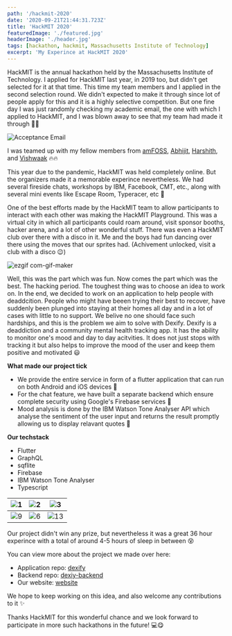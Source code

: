 ```yaml
---
path: '/hackmit-2020'
date: '2020-09-21T21:44:31.723Z'
title: 'HackMIT 2020'
featuredImage: './featured.jpg'
headerImage: './header.jpg'
tags: [hackathon, hackmit, Massachusetts Institute of Technology]
excerpt: 'My Experince at HackMIT 2020'
---
```


HackMIT is the annual hackathon held by the Massachusetts Institute of Technology. I applied for HackMIT last year, in 2019 too, but didn't get selected for it at that 
time. This time my team members and I applied in the second selection round. We didn't expected to make it through since lot of people apply for this and it is a 
highly selective competition. But one fine day I was just randomly checking my academic email, the one with which I applied to HackMIT, and I was blown away to see that 
my team had made it through 🥳🎉

![Acceptance Email](./hackmit.jpeg)

I was teamed up with my fellow members from [amFOSS](amfoss.in), [Abhijit](https://twitter.com/abhijitramesh2k), [Harshith](https://twitter.com/harshith1304), and
[Vishwaak](https://twitter.com/vishwaakchandra) 🔥🔥 

This year due to the pandemic, HackMIT was held completely online. But the organizers made it a memorable experince nevertheless. We had several fireside chats, workshops
by IBM, Facebook, CMT, etc., along with several mini events like Escape Room, Typeracer, etc 🤪

One of the best efforts made by the HackMIT team to allow participants to interact with each other was making the HackMIT Playground. This was a virtual city in which
all participants could roam around, visit sponsor booths, hacker arena, and a lot of other wonderful stuff. There was even a HackMIT club over there with a disco in it. 
Me and the boys had fun dancing over there using the moves that our sprites had. (Achivement unlocked, visit a club with a disco 😉)

![ezgif com-gif-maker](https://user-images.githubusercontent.com/41234408/93872855-61b6b000-fcee-11ea-953b-cc55a3f95519.gif)

Well, this was the part which was fun. Now comes the part which was the best. The hacking period. The toughest thing was to choose an idea to work on. In the end, we
decided to work on an application to help people with deaddcition. People who might have beeen trying their best to recover, have suddenly been plunged into staying
at their homes all day and in a lot of cases with little to no support. We belive no one should face such hardships, and this is the problem we aim to solve with 
Dexify. Dexify is a deaddiction and a community mental health tracking app. It has the ability to monitor one's mood and day to day acitvities. It does not just stops
with tracking it but also helps to improve the mood of the user and keep them positive and motivated 😃

**What made our project tick**

- We provide the entire service in form of a flutter application that can run on both Android and iOS devices 📱
- For the chat feature, we have built a separate backend which ensure complete security using Google's Firebase services 💬
- Mood analysis is done by the IBM Watson Tone Analyser API which analyse the sentiment of the user input and returns the result promptly allowing us to display 
relavant quotes 💪

**Our techstack**

- Flutter
- GraphQL
- sqflite
- Firebase
- IBM Watson Tone Analyser
- Typescript

| ![1](https://user-images.githubusercontent.com/41234408/93712034-6ce3d180-fb70-11ea-9aa1-7ec476975eef.jpg) | ![2](https://user-images.githubusercontent.com/41234408/93712077-d368ef80-fb70-11ea-8360-7995367389b0.jpg) | ![3](https://user-images.githubusercontent.com/41234408/93712086-eaa7dd00-fb70-11ea-8ba2-3d16db16cb73.jpg) | 
|---|---|---|
| ![9](https://user-images.githubusercontent.com/41234408/93712160-a8cb6680-fb71-11ea-9676-8892c2e74fbc.jpg) | ![6](https://user-images.githubusercontent.com/41234408/93712164-b84aaf80-fb71-11ea-9b21-69a8af8e8d8d.jpg) | ![13](https://user-images.githubusercontent.com/41234408/93712221-2000fa80-fb72-11ea-8d15-0e9bb7ed3877.jpg) |

Our project didn't win any prize, but nevertheless it was a great 36 hour experince with a total of around 4-5 hours of sleep in between 😵 

You can view more about the project we made over here:

- Application repo: [dexify](https://github.com/Fireboltz/dexify)
- Backend repo: [dexiy-backend](https://github.com/Fireboltz/dexify-backend)
- Our website: [website](https://dexify.netlify.app/)

We hope to keep working on this idea, and also welcome any contributions to it ✨

Thanks HackMIT for this wonderful chance and we look forward to participate in more such hackathons in the future! 💻😋